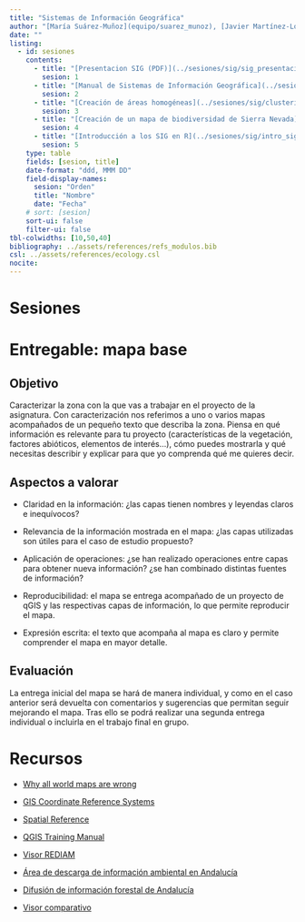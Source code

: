 ```yaml
---
title: "Sistemas de Información Geográfica"
author: "[María Suárez-Muñoz](equipo/suarez_munoz), [Javier Martínez-López](equipo/martinez_lopez), [Antonio J. Pérez-Luque](equipo/perez_luque)"
date: ""
listing:
  - id: sesiones
    contents:
      - title: "[Presentacion SIG (PDF)](../sesiones/sig/sig_presentacion_20250123.pdf)" 
        sesion: 1
      - title: "[Manual de Sistemas de Información Geográfica](../sesiones/sig/sig_practica_qgis.qmd)" 
        sesion: 2
      - title: "[Creación de áreas homogéneas](../sesiones/sig/clusterizacion.qmd)"
        sesion: 3
      - title: "[Creación de un mapa de biodiversidad de Sierra Nevada](../sesiones/sig/guion_practica_mapa_biodiversidad_jml.qmd)"
        sesion: 4
      - title: "[Introducción a los SIG en R](../sesiones/sig/intro_sig_programando.qmd)"
        sesion: 5
    type: table
    fields: [sesion, title]
    date-format: "ddd, MMM DD"
    field-display-names:
      sesion: "Orden"
      title: "Nombre"
      date: "Fecha"
    # sort: [sesion]
    sort-ui: false
    filter-ui: false
tbl-colwidths: [10,50,40]
bibliography: ../assets/references/refs_modulos.bib
csl: ../assets/references/ecology.csl
nocite:
---
```


# Sesiones

::: {#sesiones}
:::

# Entregable: mapa base

## Objetivo

Caracterizar la zona con la que vas a trabajar en el proyecto de la asignatura. Con caracterización nos referimos a uno o varios mapas acompañados de un pequeño texto que describa la zona. Piensa en qué información es relevante para tu proyecto (características de la vegetación, factores abióticos, elementos de interés...), cómo puedes mostrarla y qué necesitas describir y explicar para que yo comprenda qué me quieres decir.

## Aspectos a valorar

-   Claridad en la información: ¿las capas tienen nombres y leyendas claros e inequívocos?

-   Relevancia de la información mostrada en el mapa: ¿las capas utilizadas son útiles para el caso de estudio propuesto?

-   Aplicación de operaciones: ¿se han realizado operaciones entre capas para obtener nueva información? ¿se han combinado distintas fuentes de información?

-   Reproducibilidad: el mapa se entrega acompañado de un proyecto de qGIS y las respectivas capas de información, lo que permite reproducir el mapa.

-   Expresión escrita: el texto que acompaña al mapa es claro y permite comprender el mapa en mayor detalle.

## Evaluación

La entrega inicial del mapa se hará de manera individual, y como en el caso anterior será devuelta con comentarios y sugerencias que permitan seguir mejorando el mapa. Tras ello se podrá realizar una segunda entrega individual o incluirla en el trabajo final en grupo.

# Recursos

-   [Why all world maps are wrong](https://www.youtube.com/watch?v=kIID5FDi2JQ)

-   [GIS Coordinate Reference Systems](https://www.youtube.com/watch?v=WWp1k0SlMUU)

-   [Spatial Reference](https://spatialreference.org/)

-   [QGIS Training Manual](https://docs.qgis.org/3.34/en/docs/training_manual/index.html)

-   [Visor REDIAM](https://portalrediam.cica.es/VisorRediam/)

-   [Área de descarga de información ambiental en Andalucía](https://portalrediam.cica.es/descargas?path=%2F)

-   [Difusión de información forestal de Andalucía](https://indifo.agenciamedioambienteyagua.es/indicadoresForestales/home)

-   [Visor comparativo](https://portalrediam.cica.es/comparaWMS/)
